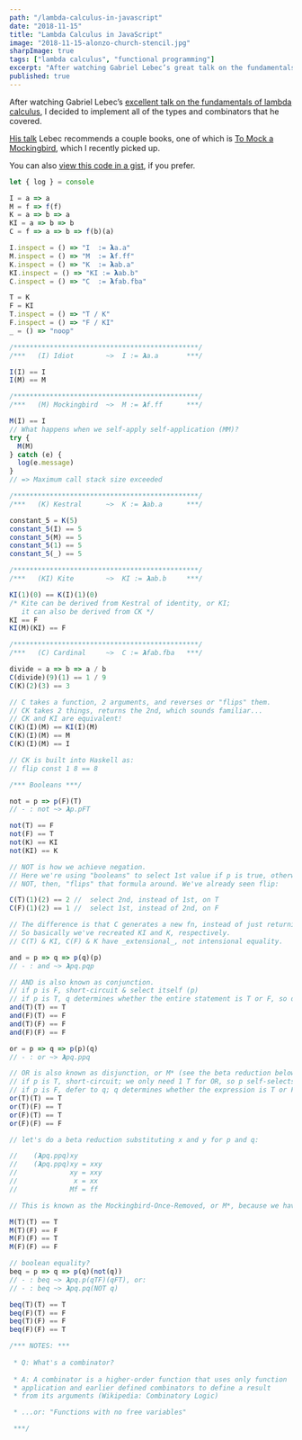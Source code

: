 ```yaml
---
path: "/lambda-calculus-in-javascript"
date: "2018-11-15"
title: "Lambda Calculus in JavaScript"
image: "2018-11-15-alonzo-church-stencil.jpg"
sharpImage: true
tags: ["lambda calculus", "functional programming"]
excerpt: "After watching Gabriel Lebec’s great talk on the fundamentals of lambda calculus, I decided to implement the types and combinators that he covered in JavaScript."
published: true
---
```


After watching Gabriel Lebec’s [excellent talk on the fundamentals of lambda calculus](https://www.youtube.com/watch?v=3VQ382QG-y4), I decided to implement all of the types and combinators that he covered.

[His talk](https://www.youtube.com/watch?v=3VQ382QG-y4) Lebec recommends a couple books, one of which is [To Mock a Mockingbird](https://www.amazon.com/Mock-Mockingbird-Raymond-Smullyan/dp/0192801422), which I recently picked up.

You can also [view this code in a gist](https://gist.github.com/ahrjarrett/7b67bb161f9a1714c1ddfd7e893c8b73), if you prefer.

```javascript
let { log } = console

I = a => a
M = f => f(f)
K = a => b => a
KI = a => b => b
C = f => a => b => f(b)(a)

I.inspect = () => "I  := 𝝺a.a"
M.inspect = () => "M  := 𝝺f.ff"
K.inspect = () => "K  := 𝝺ab.a"
KI.inspect = () => "KI := 𝝺ab.b"
C.inspect = () => "C  := 𝝺fab.fba"

T = K
F = KI
T.inspect = () => "T / K"
F.inspect = () => "F / KI"
_ = () => "noop"

/**********************************************/
/***   (I) Idiot        ~>  I := 𝝺a.a       ***/

I(I) == I
I(M) == M

/**********************************************/
/***   (M) Mockingbird  ~>  M := 𝝺f.ff      ***/

M(I) == I
// What happens when we self-apply self-application (MM)?
try {
  M(M)
} catch (e) {
  log(e.message)
}
// => Maximum call stack size exceeded

/**********************************************/
/***   (K) Kestral      ~>  K := 𝝺ab.a      ***/

constant_5 = K(5)
constant_5(I) == 5
constant_5(M) == 5
constant_5(1) == 5
constant_5(_) == 5

/**********************************************/
/***   (KI) Kite        ~>  KI := 𝝺ab.b     ***/

KI(1)(0) == K(I)(1)(0)
/* Kite can be derived from Kestral of identity, or KI;
   it can also be derived from CK */
KI == F
KI(M)(KI) == F

/**********************************************/
/***   (C) Cardinal     ~>  C := 𝝺fab.fba   ***/

divide = a => b => a / b
C(divide)(9)(1) == 1 / 9
C(K)(2)(3) == 3

// C takes a function, 2 arguments, and reverses or "flips" them.
// CK takes 2 things, returns the 2nd, which sounds familiar...
// CK and KI are equivalent!
C(K)(I)(M) == KI(I)(M)
C(K)(I)(M) == M
C(K)(I)(M) == I

// CK is built into Haskell as:
// flip const 1 8 == 8

/*** Booleans ***/

not = p => p(F)(T)
// - : not ~> 𝝺p.pFT

not(T) == F
not(F) == T
not(K) == KI
not(KI) == K

// NOT is how we achieve negation.
// Here we're using "booleans" to select 1st value if p is true, otherwise 2nd
// NOT, then, "flips" that formula around. We've already seen flip:

C(T)(1)(2) == 2 //  select 2nd, instead of 1st, on T
C(F)(1)(2) == 1 //  select 1st, instead of 2nd, on F

// The difference is that C generates a new fn, instead of just returning T / F
// So basically we've recreated KI and K, respectively.
// C(T) & KI, C(F) & K have _extensional_, not intensional equality.

and = p => q => p(q)(p)
// - : and ~> 𝝺pq.pqp

// AND is also known as conjunction.
// if p is F, short-circuit & select itself (p)
// if p is T, q determines whether the entire statement is T or F, so defer to q
and(T)(T) == T
and(F)(T) == F
and(T)(F) == F
and(F)(F) == F

or = p => q => p(p)(q)
// - : or ~> 𝝺pq.ppq

// OR is also known as disjunction, or M* (see the beta reduction below)
// if p is T, short-circuit; we only need 1 T for OR, so p self-selects.
// if p is F, defer to q; q determines whether the expression is T or F
or(T)(T) == T
or(T)(F) == T
or(F)(T) == T
or(F)(F) == F

// let's do a beta reduction substituting x and y for p and q:

//    (𝝺pq.ppq)xy
//    (𝝺pq.ppq)xy = xxy
//             xy = xxy
//              x = xx
//             Mf = ff

// This is known as the Mockingbird-Once-Removed, or M*, because we have Mxy = Mxxy instead of just Mx = Mxx

M(T)(T) == T
M(T)(F) == F
M(F)(F) == T
M(F)(F) == F

// boolean equality?
beq = p => q => p(q)(not(q))
// - : beq ~> 𝝺pq.p(qTF)(qFT), or:
// - : beq ~> 𝝺pq.pq(NOT q)

beq(T)(T) == T
beq(F)(T) == F
beq(T)(F) == F
beq(F)(F) == T

/*** NOTES: ***
 
 * Q: What's a combinator?
 
 * A: A combinator is a higher-order function that uses only function 
 * application and earlier defined combinators to define a result 
 * from its arguments (Wikipedia: Combinatory Logic)

 * ...or: "Functions with no free variables"

 ***/
```
